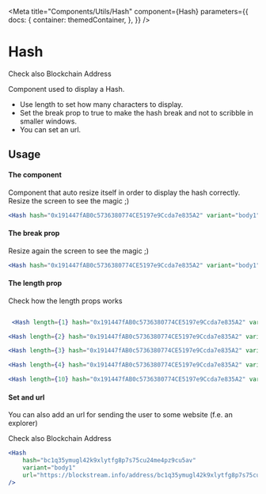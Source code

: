 
<Meta
    title="Components/Utils/Hash"
    component={Hash}
    parameters={{
        docs: {
            container: themedContainer,
        },
    }}
/>

# Hash

Check also <LinkTo kind="components-utils-blockchainaddress--page">Blockchain Address</LinkTo>

Component used to display a <LinkTo kind="components-utils-hash--page#the-component">Hash</LinkTo>.

-   Use length to set how many characters to display.
-   Set the break prop to true to make the hash break and not to scribble in smaller windows.
-   You can set an url.

## Usage

#### The component

Component that auto resize itself in order to display the hash correctly. Resize the screen to see the magic ;)

```jsx
<Hash hash="0x191447fAB0c5736380774CE5197e9Ccda7e835A2" variant="body1" />
```

<Canvas>
    <Col gap="1rem" alignItems="center">
        <Hash hash="0x191447fAB0c5736380774CE5197e9Ccda7e835A2" variant="body1" />
    </Col>
</Canvas>

#### The break prop

Resize again the screen to see the magic ;)

```jsx
<Hash hash="0x191447fAB0c5736380774CE5197e9Ccda7e835A2" variant="body1" break />
```

<Canvas>
    <Col gap="1rem" alignItems="center">
        <Hash hash="0x191447fAB0c5736380774CE5197e9Ccda7e835A2" variant="body1" break />
    </Col>
</Canvas>

#### The length prop

Check how the length props works

```jsx

 <Hash length={1} hash="0x191447fAB0c5736380774CE5197e9Ccda7e835A2" variant="body1" />

<Hash length={2} hash="0x191447fAB0c5736380774CE5197e9Ccda7e835A2" variant="body1" />

<Hash length={3} hash="0x191447fAB0c5736380774CE5197e9Ccda7e835A2" variant="body1" />

<Hash length={4} hash="0x191447fAB0c5736380774CE5197e9Ccda7e835A2" variant="body1" />

<Hash length={10} hash="0x191447fAB0c5736380774CE5197e9Ccda7e835A2" variant="body1" />

```

<Canvas>
    <Col gap="1rem">
        <Hash length={1} hash="0x191447fAB0c5736380774CE5197e9Ccda7e835A2" variant="body1" />
        <Hash length={2} hash="0x191447fAB0c5736380774CE5197e9Ccda7e835A2" variant="body1" />
        <Hash length={3} hash="0x191447fAB0c5736380774CE5197e9Ccda7e835A2" variant="body1" />
        <Hash length={4} hash="0x191447fAB0c5736380774CE5197e9Ccda7e835A2" variant="body1" />
        <Hash length={10} hash="0x191447fAB0c5736380774CE5197e9Ccda7e835A2" variant="body1" />
    </Col>
</Canvas>

#### Set and url

You can also add an url for sending the user to some website (f.e. an explorer)

Check also <LinkTo kind="components-utils-blockchainaddress--page">Blockchain Address</LinkTo>

```jsx
<Hash
    hash="bc1q35ymugl42k9xlytfg8p7s75cu24me4pz9cu5av"
    variant="body1"
    url="https://blockstream.info/address/bc1q35ymugl42k9xlytfg8p7s75cu24me4pz9cu5av"
/>
```

<Canvas>
    <Col gap="1rem" alignItems="center">
        <Hash
            hash="bc1q35ymugl42k9xlytfg8p7s75cu24me4pz9cu5av"
            variant="body1"
            url="https://blockstream.info/address/bc1q35ymugl42k9xlytfg8p7s75cu24me4pz9cu5av"
        />
    </Col>
</Canvas>
